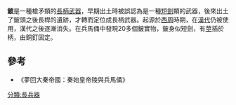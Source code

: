 '''鈹'''是一種槍矛類的[[長柄武器|長柄武器]]，早期出土時被誤認為是一種[[短劍|短劍]]類的武器，後來出土了鈹頭之後長桿的遺跡，才轉而定位成長柄武器。起源於[[西周|西周]]時期，在[[漢代|漢代]]仍被使用，漢代之後逐漸消失。在兵馬俑中發現20多個鈹實物，鈹身似短劍，有[[莖_(器具部位)|莖]]插於柄，由銅釘固定。

==參考==
*《夢回大秦帝國：秦始皇帝陵與兵馬俑》

[[分類:長兵器|分類:長兵器]]